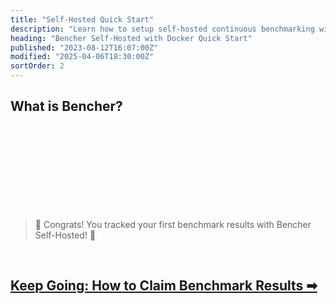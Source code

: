 ```yaml
---
title: "Self-Hosted Quick Start"
description: "Learn how to setup self-hosted continuous benchmarking with Bencher"
heading: "Bencher Self-Hosted with Docker Quick Start"
published: "2023-08-12T16:07:00Z"
modified: "2025-04-06T18:30:00Z"
sortOrder: 2
---
```



## What is Bencher?

<BencherIntro />

<br />

<BencherSelfHosted />

<br />

<InstallDocker />

<br />

<InstallBencherCli />

<br />

<RunBencherUp />

<br />

<BenchmarkHarness />

<br />

<TrackBenchmarks />

<br />
<br />

> 🐰 Congrats! You tracked your first benchmark results with Bencher Self-Hosted! 🎉

<br />

<h2><a href="/docs/how-to/claim/">Keep Going: How to Claim Benchmark Results ➡</a></h2>

